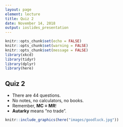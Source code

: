 ```yaml
---
layout: page
element: lecture
title: Quiz 2
date: November 14, 2018
output: ioslides_presentation
---
```


```r
knitr::opts_chunk$set(echo = FALSE)
knitr::opts_chunk$set(warning = FALSE)
knitr::opts_chunk$set(message = FALSE)
library(xkcd)
library(tidyr)
library(dplyr)
library(here)
```

## Quiz 2 { .smaller }

* There are 44 questions.
* No notes, no calculators, no books.
* Remember, __MC = MR__!
* __Autarky__ means "no trade".

```r
knitr::include_graphics(here("images/goodluck.jpg"))
```
